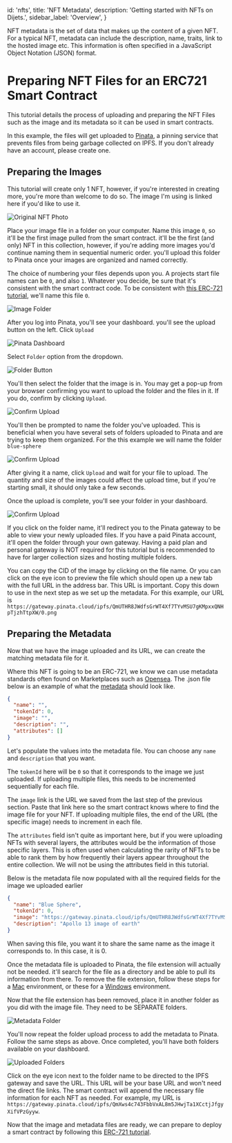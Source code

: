 
  id: 'nfts',
  title: 'NFT Metadata',
  description: 'Getting started with NFTs on Dijets.',
  sidebar_label: 'Overview',
}

NFT metadata is the set of data that makes up the content of a given NFT. For a typical NFT, metadata can include the description, 
name, traits, link to the hosted image etc. This information is often specified in a JavaScript Object Notation (JSON) format.

# Preparing NFT Files for an ERC721 Smart Contract

This tutorial details the process of uploading and preparing the NFT Files such as the image and its metadata
so it can be used in smart contracts.

In this example, the files will get uploaded to
[Pinata](https://www.pinata.cloud/), a pinning service that prevents files from
being garbage collected on IPFS. If you don't already have an account, please
create one.

## Preparing the Images

This tutorial will create only 1 NFT, however, if you're interested in creating
more, you're more than welcome to do so. The image I'm using is linked here if
you'd like to use it.

![Original NFT Photo](/docs/img/nft-file.jpeg)

Place your image file in a folder on your computer. Name this image `0`, so
it'll be the first image pulled from the smart contract. it'll be the first (and
only) NFT in this collection, however, if you're adding more images you'd
continue naming them in sequential numeric order. you'll upload this folder to
Pinata once your images are organized and named correctly.

<Admonition type="info">

The choice of numbering your files depends upon you. A projects start file names can be `0`, and also `1`.
Whatever you decide, be sure that it's consistent with the smart contract code. To be consistent with
[this ERC-721 tutorial](intro-to-erc721s.md), we'll name this file `0`.

</Admonition>

![Image Folder](/docs/img/nft-2.png)

After you log into Pinata, you'll see your dashboard. you'll see the upload
button on the left. Click `Upload`

![Pinata Dashboard](/docs/img/nft-3.png)

Select `Folder` option from the dropdown.

![Folder Button](/docs/img/nft-4.png)

You'll then select the folder that the image is in. You may get a pop-up from
your browser confirming you want to upload the folder and the files in it. If
you do, confirm by clicking `Upload`.

![Confirm Upload](/docs/img/nft-5.png)

You'll then be prompted to name the folder you've uploaded. This is beneficial
when you have several sets of folders uploaded to Pinata and are trying to keep
them organized. For the this example we will name the folder `blue-sphere`

![Confirm Upload](/docs/img/nft-6.png)

After giving it a name, click `Upload` and wait for your file to
upload. The quantity and size of the images could affect the upload time, but if
you're starting small, it should only take a few seconds.

Once the upload is complete, you'll see your folder in your dashboard.

![Confirm Upload](/docs/img/nft-7.png)

If you click on the folder name, it'll redirect you to the Pinata gateway to be
able to view your newly uploaded files. If you have a paid Pinata account, it'll
open the folder through your own gateway. Having a paid plan and personal
gateway is NOT required for this tutorial but is recommended to have for larger
collection sizes and hosting multiple folders.

You can copy the CID of the image by clicking on the file name. Or you can click on the
eye icon to preview the file which should open up a new tab with the full URL in the address bar. This URL is
important. Copy this down to use in the next step as we set up the metadata. For
this example, our URL is
`https://gateway.pinata.cloud/ipfs/QmUTHR8JWdfsGrWT4Xf7TYvMSU7gKMpxxQNHpTjzhTtpXW/0.png`

## Preparing the Metadata

Now that we have the image uploaded and its URL, we can create the matching metadata file for it.

Where this NFT is going to be an ERC-721, we know we can use metadata standards
often found on Marketplaces such as [Opensea](https://opensea.io). The
.json file below is an example of what the
[metadata](https://docs.opensea.io/docs/metadata-standards#metadata-structure)
should look like.

```json
{
  "name": "",
  "tokenId": 0,
  "image": "",
  "description": "",
  "attributes": []
}
```

Let's populate the values into the metadata file. You can choose any `name`
and `description` that you want.

The `tokenId` here will be `0` so that it corresponds to the image we just
uploaded. If uploading multiple files, this needs to be incremented sequentially for each
file.

The `image` link is the URL we saved from the last step of the previous section.
Paste that link here so the smart contract knows where to find the image file
for your NFT. If uploading multiple files, the end of the URL (the specific
image) needs to increment in each file.

The `attributes` field isn't quite as important here, but if you were uploading
NFTs with several layers, the attributes would be the information of those
specific layers. This is often used when calculating the rarity of NFTs to be
able to rank them by how frequently their layers appear throughout the entire
collection. We will not be using the attributes field in this tutorial.

Below is the metadata file now populated with all the required fields for the image we uploaded earlier

```json
{
  "name": "Blue Sphere",
  "tokenId": 0,
  "image": "https://gateway.pinata.cloud/ipfs/QmUTHR8JWdfsGrWT4Xf7TYvMSU7gKMpxxQNHpTjzhTtpXW/0.png",
  "description": "Apollo 13 image of earth"
}
```

When saving this file, you want it to share the same name as the image it
corresponds to. In this case, it is 0.

Once the metadata file is uploaded to Pinata, the file extension will actually
not be needed. it'll search for the file as a directory and be able to pull its
information from there. To remove the file extension, follow these steps for a
[Mac](https://support.apple.com/guide/mac-help/show-or-hide-filename-extensions-on-mac-mchlp2304/mac)
environment, or these for a
[Windows](https://www.techwalla.com/articles/how-to-remove-file-extensions)
environment.

Now that the file extension has been removed, place it in another folder as you
did with the image file. They need to be SEPARATE folders.

![Metadata Folder](/docs/img/nft-8.png)

You'll now repeat the folder upload process to add the metadata to Pinata.
Follow the same steps as above. Once completed, you'll have both folders
available on your dashboard.

![Uploaded Folders](/docs/img/nft-9.png)

Click on the eye icon next to the folder name to be directed to the IPFS gateway and save the
URL. This URL will be your base URL and won't need the direct file links. The
smart contract will append the necessary file information for each NFT as
needed. For example, my URL is
`https://gateway.pinata.cloud/ipfs/QmXws4c743FbbVxAL8m5JHwjTa1XCctjJfgyXifVPzGyyw`.

Now that the image and metadata files are ready, we can prepare to deploy a
smart contract by following this [ERC-721 tutorial](intro-to-erc721s.md).

